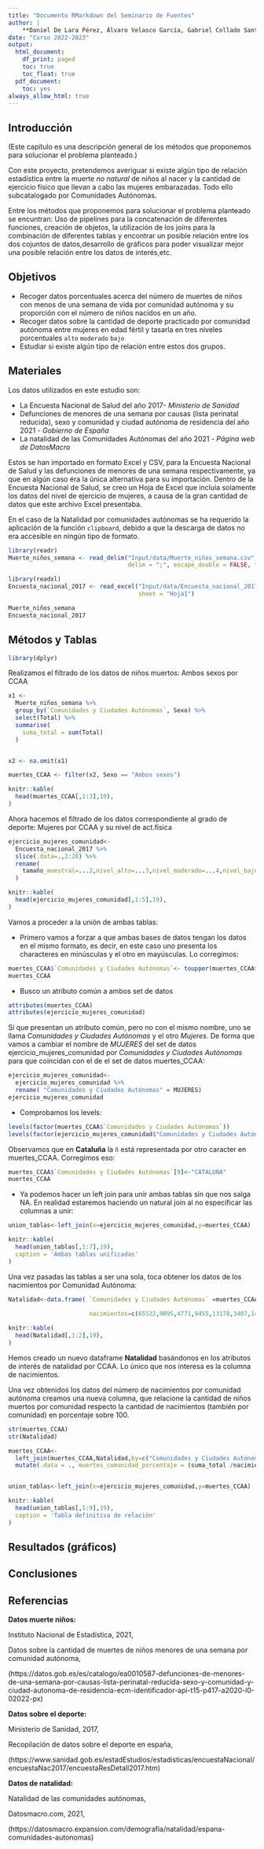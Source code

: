 ```yaml
---
title: "Documento RMarkdown del Seminario de Fuentes"
author: |
    **Daniel De Lara Pérez, Álvaro Velasco García, Gabriel Collado Santamaría**
date: "Curso 2022-2023"
output: 
  html_document:
    df_print: paged
    toc: true
    toc_float: true
  pdf_document:
    toc: yes
always_allow_html: true
---
```


## Introducción
(Este capítulo es una descripción general de los métodos que proponemos para solucionar el problema planteado.)

Con este proyecto, pretendemos averiguar si existe algún tipo de relación estadística entre la muerte *no natural* de niños al nacer y la cantidad de ejercicio físico que llevan a cabo las mujeres embarazadas. Todo ello subcatalogado por Comunidades Autónomas.

Entre los métodos que proponemos para solucionar el problema planteado se encuntran:
Uso de pipelines para la concatenación de diferentes funciones, creación de objetos, la utilización de los joins para la combinación de diferentes tablas y encontrar un posible relación entre los dos cojuntos de datos,desarrollo de gráficos para poder visualizar mejor una posible relación entre los datos de interés,etc.

## Objetivos
- Recoger datos porcentuales acerca del número de muertes de niños con menos de una semana de vida por comunidad autónoma y su proporción con el número de niños nacidos en un año.
- Recoger datos sobre la cantidad de deporte practicado por comunidad autónoma entre     mujeres en edad fértil y tasarla en tres niveles porcentuales `alto` `moderado` `bajo`
- Estudiar si existe algún tipo de relación entre estos dos grupos.

## Materiales
Los datos utilizados en este estudio son:

- La Encuesta Nacional de Salud del año 2017- *Ministerio de Sanidad*
- Defunciones de menores de una semana por causas (lista perinatal reducida), sexo y comunidad y ciudad autónoma de residencia del año 2021 - *Gobierno de España*
- La natalidad de las Comunidades Autónomas del año 2021 - *Página web de DatosMacro*

Estos se han importado en formato Excel y CSV, para la Encuesta Nacional de Salud y las defunciones de menores de una semana respectivamente, ya que en algún caso éra la única alternativa para su importación.
Dentro de la Encuesta Nacional de Salud, se creo un Hoja de Excel que incluía solamente los datos del nivel de ejercicio de mujeres, a causa de la gran cantidad de datos que este archivo Excel presentaba.

En el caso de la Natalidad por comunidades autónomas se ha requerido la aplicación de la función `clipboard`, debido a que la descarga de datos no era accesible en ningún tipo de formato.
```r
library(readr)
Muerte_niños_semana <- read_delim("Input/data/Muerte_niños_semana.csv", 
                                  delim = ";", escape_double = FALSE, trim_ws = TRUE)

library(readxl)
Encuesta_nacional_2017 <- read_excel("Input/data/Encuesta_nacional_2017.xlsx", 
                                     sheet = "Hoja1")
```

```r
Muerte_niños_semana
Encuesta_nacional_2017
```




## Métodos y Tablas
```r
library(dplyr)
```
Realizamos el filtrado de los datos de niños muertos: Ambos sexos por CCAA
```r
x1 <- 
  Muerte_niños_semana %>%
  group_by(`Comunidades y Ciudades Autónomas`, Sexo) %>%
  select(Total) %>%
  summarise(
    suma_total = sum(Total)
  )


x2 <- na.omit(x1)

muertes_CCAA <- filter(x2, Sexo == "Ambos sexos")
```
```r
knitr::kable(
  head(muertes_CCAA[,1:3],19),
)
```
Ahora hacemos el filtrado de los datos correspondiente al grado de deporte: Mujeres por CCAA y su nivel de act.física
```r
ejercicio_mujeres_comunidad<-
  Encuesta_nacional_2017 %>%
  slice(.data=.,2:20) %>% 
  rename(
    tamaño_muestral=...2,nivel_alto=...3,nivel_moderado=...4,nivel_bajo=...5
  )
```
```r
knitr::kable(
  head(ejercicio_mujeres_comunidad[,1:5],19),
)
```
Vamos a proceder a la unión de ambas tablas:

- Primero vamos a forzar a que ambas bases de datos tengan los datos en el mismo       formato, es decir, en este caso uno presenta los characteres en minúsculas y el      otro en mayúsculas. Lo corregimos:
```r
muertes_CCAA$`Comunidades y Ciudades Autónomas`<- toupper(muertes_CCAA$`Comunidades y Ciudades Autónomas`)
muertes_CCAA
```
- Busco un atributo común a ambos set de datos
```r
attributes(muertes_CCAA)
attributes(ejercicio_mujeres_comunidad)
```
Sí que presentan un atributo común, pero no con el mismo nombre, uno se llama 
*Comunidades y Ciudades Autónomas* y el otro *Mujeres*.
De forma que vamos a cambiar el nombre de *MUJERES* del set de datos ejercicio_mujeres_comunidad por *Comunidades y Ciudades Autónomas* para que coincidan con el de el set de datos muertes_CCAA:
```r
ejercicio_mujeres_comunidad<-
  ejercicio_mujeres_comunidad %>% 
  rename( "Comunidades y Ciudades Autónomas" = MUJERES)
ejercicio_mujeres_comunidad
```
- Comprobamos los levels:
```r
levels(factor(muertes_CCAA$`Comunidades y Ciudades Autónomas`))
levels(factor(ejercicio_mujeres_comunidad$"Comunidades y Ciudades Autónomas"))
```
Observamos que en **Cataluña** la `ñ` está representada por otro caracter en muertes_CCAA. Corregimos eso:
```r
muertes_CCAA$`Comunidades y Ciudades Autónomas`[9]<-"CATALUÑA"
muertes_CCAA
```
- Ya podemos hacer un left join para unir ambas tablas sin que nos salga NA. En        realidad estaremos haciendo un natural join al no especificar las columnas a unir:
```r
union_tablas<-left_join(x=ejercicio_mujeres_comunidad,y=muertes_CCAA)
```
```r
knitr::kable(
  head(union_tablas[,1:7],19),
  caption = 'Ambas tablas unificadas'
)
```

Una vez pasadas las tablas a ser una sola, toca obtener los datos de los nacimientos por Comunidad Autónoma:
```r
Natalidad<-data.frame( `Comunidades y Ciudades Autónomas` =muertes_CCAA$`Comunidades y Ciudades Autónomas`,
                       
                       nacimientos=c(65522,9095,4771,9455,13178,3407,14738,13652,58464,843,35761,7380,15247,52357,962,13706,5036,14743,2318))
```
```r
knitr::kable(
  head(Natalidad[,1:2],19),
)
```
Hemos creado un nuevo dataframe **Natalidad** basándonos en los atributos de interés de natalidad por CCAA. Lo único que nos interesa es la columna de nacimientos.

Una vez obtenidos los datos del número de nacimientos por comunidad autónoma
creamos una nueva columna, que relacione la cantidad de niños muertos por
comunidad respecto la cantidad de nacimientos (también por comunidad) en porcentaje sobre 100.
```r
str(muertes_CCAA)
str(Natalidad)

muertes_CCAA<-
  left_join(muertes_CCAA,Natalidad,by=c("Comunidades y Ciudades Autónomas"="Comunidades.y.Ciudades.Autónomas")) %>% 
  mutate(.data = ., muertes_comunidad_porcentaje = (suma_total /nacimientos)*100)


union_tablas<-left_join(x=ejercicio_mujeres_comunidad,y=muertes_CCAA)
```
```r
knitr::kable(
  head(union_tablas[,1:9],19),
  caption = 'Tabla definitiva de relación'
)
```

## Resultados (gráficos)

## Conclusiones

## Referencias
__Datos muerte niños:__

Instituto Nacional de Estadística, 2021,

Datos sobre la cantidad de muertes de niños menores de una semana por comunidad autónoma,

(https://datos.gob.es/es/catalogo/ea0010587-defunciones-de-menores-de-una-semana-por-causas-lista-perinatal-reducida-sexo-y-comunidad-y-ciudad-autonoma-de-residencia-ecm-identificador-api-t15-p417-a2020-l0-02022-px)


__Datos sobre el deporte:__

Ministerio de Sanidad, 2017,

Recopilación de datos sobre el deporte en españa,

(https://www.sanidad.gob.es/estadEstudios/estadisticas/encuestaNacional/encuestaNac2017/encuestaResDetall2017.htm)

__Datos de natalidad:__

Natalidad de las comunidades autónomas,

Datosmacro.com, 2021,

(https://datosmacro.expansion.com/demografia/natalidad/espana-comunidades-autonomas)